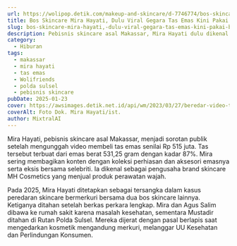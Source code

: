 ```yaml
---
url: https://wolipop.detik.com/makeup-and-skincare/d-7746774/bos-skincare-mira-hayati-dulu-viral-gegara-tas-emas-kini-pakai-baju-tahanan
title: Bos Skincare Mira Hayati, Dulu Viral Gegara Tas Emas Kini Pakai Baju Tahanan
slug: bos-skincare-mira-hayati,-dulu-viral-gegara-tas-emas-kini-pakai-baju-tahanan
description: Pebisnis skincare asal Makassar, Mira Hayati dulu dikenal dengan tas emas. Kini resmi ditahan karena kasus peredaran kosmetik bermerkuri.
category:
  - Hiburan
tags:
  - makassar
  - mira hayati
  - tas emas
  - Wolifriends
  - polda sulsel
  - pebisnis skincare
pubDate: 2025-01-23
cover: https://awsimages.detik.net.id/api/wm/2023/03/27/beredar-video-tentang-wanita-viral-yang-membei-tas-emas-harga-rp-5539-juta-di-toko-emas-2_169.jpeg?wid=54&w=650&v=1&t=jpeg
coverAlt: Foto Dok. Mira Hayati/ist.
author: MixtralAI
---
```

Mira Hayati, pebisnis skincare asal Makassar, menjadi sorotan publik setelah mengunggah video membeli tas emas senilai Rp 515 juta. Tas tersebut terbuat dari emas berat 531,25 gram dengan kadar 87%. Mira sering membagikan konten dengan koleksi perhiasan dan aksesori emasnya serta eksis bersama selebriti. Ia dikenal sebagai pengusaha brand skincare MH Cosmetics yang menjual produk perawatan wajah.

Pada 2025, Mira Hayati ditetapkan sebagai tersangka dalam kasus peredaran skincare bermerkuri bersama dua bos skincare lainnya. Ketiganya ditahan setelah berkas perkara lengkap. Mira dan Agus Salim dibawa ke rumah sakit karena masalah kesehatan, sementara Mustadir ditahan di Rutan Polda Sulsel. Mereka dijerat dengan pasal berlapis saat mengedarkan kosmetik mengandung merkuri, melanggar UU Kesehatan dan Perlindungan Konsumen.
